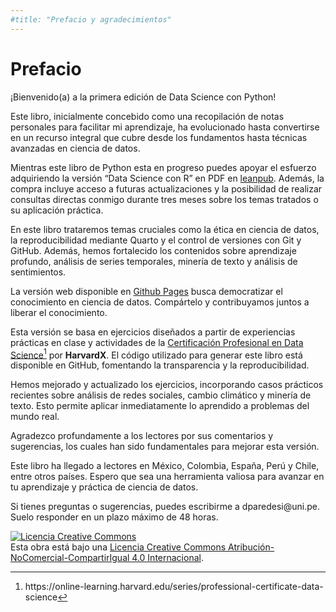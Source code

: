 ```yaml
---
#title: "Prefacio y agradecimientos"
---
```


# Prefacio {.unnumbered}

¡Bienvenido(a) a la primera edición de Data Science con Python!

Este libro, inicialmente concebido como una recopilación de notas personales para facilitar mi aprendizaje, ha evolucionado hasta convertirse en un recurso integral que cubre desde los fundamentos hasta técnicas avanzadas en ciencia de datos.

Mientras este libro de Python esta en progreso puedes apoyar el esfuerzo adquiriendo la versión "Data Science con R" en PDF en [leanpub](https://leanpub.com/dataScienceConR/). Además, la compra incluye acceso a futuras actualizaciones y la posibilidad de realizar consultas directas conmigo durante tres meses sobre los temas tratados o su aplicación práctica.

En este libro trataremos temas cruciales como la ética en ciencia de datos, la reproducibilidad mediante Quarto y el control de versiones con Git y GitHub. Además, hemos fortalecido los contenidos sobre aprendizaje profundo, análisis de series temporales, minería de texto y análisis de sentimientos.

La versión web disponible en [Github Pages](https://dparedesi.github.io/libro-DS-con-Python/) busca democratizar el conocimiento en ciencia de datos. Compártelo y contribuyamos juntos a liberar el conocimiento.

Esta versión se basa en ejercicios diseñados a partir de experiencias prácticas en clase y actividades de la [Certificación Profesional en Data Science](https://online-learning.harvard.edu/series/professional-certificate-data-science)[^2] por **HarvardX**. El código utilizado para generar este libro está disponible en GitHub, fomentando la transparencia y la reproducibilidad.

[^2]: https://online-learning.harvard.edu/series/professional-certificate-data-science

Hemos mejorado y actualizado los ejercicios, incorporando casos prácticos recientes sobre análisis de redes sociales, cambio climático y minería de texto. Esto permite aplicar inmediatamente lo aprendido a problemas del mundo real.

Agradezco profundamente a los lectores por sus comentarios y sugerencias, los cuales han sido fundamentales para mejorar esta versión.

Este libro ha llegado a lectores en México, Colombia, España, Perú y Chile, entre otros países. Espero que sea una herramienta valiosa para avanzar en tu aprendizaje y práctica de ciencia de datos.

Si tienes preguntas o sugerencias, puedes escribirme a dparedesi\@uni.pe. Suelo responder en un plazo máximo de 48 horas.

<a rel="license" href="http://creativecommons.org/licenses/by-nc-sa/4.0/"><img src="https://i.creativecommons.org/l/by-nc-sa/4.0/88x31.png" alt="Licencia Creative Commons" style="border-width:0"/></a><br />Esta obra está bajo una <a rel="license" href="http://creativecommons.org/licenses/by-nc-sa/4.0/">Licencia Creative Commons Atribución-NoComercial-CompartirIgual 4.0 Internacional</a>.
